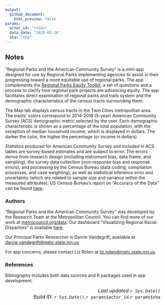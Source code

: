 ```yaml
---
output: 
  github_document:
    html_preview: false
params: 
  actor_id: "roten" 
  data_date: "2020-03-26"
  sha: "sha"
---
```

## Notes  

"Regional Parks and the American Community Survey" is a mini-app designed for use by Regional Parks implementing agencies to assist in their progressing toward a more equitable use of regional parks. The app complements the [Regional Parks Equity Toolkit](https://metrocouncil.org/parks/Planning/Parks-Equity-Toolkit.aspx), a set of questions and a process to clarify how regional park projects are advancing equity. The app facilitates direct examination of regional parks and trails system and the demographic characteristics of the census tracts surrounding them.  

The Map tab displays census tracts in the Twin Cities metropolitan area. The tracts' colors correspond to 2014-2018 (5-year) American Community Survey (ACS) demographic metric selected by the user. Each demographic characteristic is shown as a percentage of the total population, with the exception of median household income, which is displayed in dollars. The darker the color, the higher the percentage (or income in dollars).    

Statistics produced for American Community Survey and included in ACS tables are survey-based estimates and are subject to error. The errors derive from research design (including instrument bias, data frame, and sampling), the survey data collection (non-response bias and response errors), and processing by the Census Bureau (data coding, compilation processes, and case weighting), as well as statistical inference error and uncertainty (which are related to sample size and variance within the measured attributes). US Census Bureau's report on "Accuracy of the Data" can be found [here](https://www2.census.gov/programs-surveys/acs/tech_docs/accuracy/MultiyearACSAccuracyofData2017.pdf?#).  

### Authors  

"Regional Parks and the American Community Survey" was developed by the Research Team at the Metropolitan Council. You can find more of our work at [metrocouncil.org/data](https://metrocouncil.org/data). Our dashboard "Visualizing Regional Racial Disparities" is available [here](https://metrocouncil.org/Data-and-Maps/Data/Reports-Resources/Featured-Visualization/Visualizing-Regional-Racial-Disparities.aspx?source=child).  

Our Principal Parks Researcher is Darcie Vandegrift, available at [darcie.vandegrift@metc.state.mn.us](mailto:darcie.vandegrift@metc.state.mn.us)  
  
For app concerns, please contact Liz Roten at [liz.roten@metc.state.mn.us](mailto:elizabeth.roten@metc.state.mn.us)  

### References  

Bibliography includes both data sources and R packages used in app development.  

  
<right style="font-size: 1rem; text-align: right; display: block;">
*Last updated `r Sys.Date()`*  
Build ID: `r Sys.Date()`.`r params$actor_id`.`r params$sha`  
</right>
